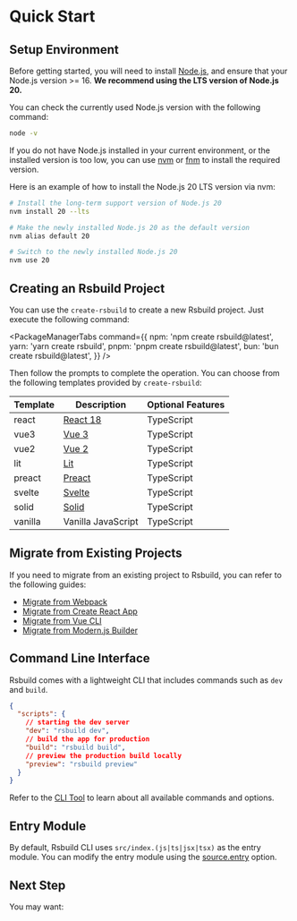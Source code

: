 # Quick Start

## Setup Environment

Before getting started, you will need to install [Node.js](https://nodejs.org/), and ensure that your Node.js version >= 16. **We recommend using the LTS version of Node.js 20.**

You can check the currently used Node.js version with the following command:

```bash
node -v
```

If you do not have Node.js installed in your current environment, or the installed version is too low, you can use [nvm](https://github.com/nvm-sh/nvm) or [fnm](https://github.com/Schniz/fnm) to install the required version.

Here is an example of how to install the Node.js 20 LTS version via nvm:

```bash
# Install the long-term support version of Node.js 20
nvm install 20 --lts

# Make the newly installed Node.js 20 as the default version
nvm alias default 20

# Switch to the newly installed Node.js 20
nvm use 20
```

## Creating an Rsbuild Project

You can use the `create-rsbuild` to create a new Rsbuild project. Just execute the following command:


<PackageManagerTabs
  command={{
    npm: 'npm create rsbuild@latest',
    yarn: 'yarn create rsbuild',
    pnpm: 'pnpm create rsbuild@latest',
    bun: 'bun create rsbuild@latest',
  }}
/>

Then follow the prompts to complete the operation. You can choose from the following templates provided by `create-rsbuild`:

| Template | Description                     | Optional Features |
| -------- | ------------------------------- | ----------------- |
| react    | [React 18](https://react.dev/)  | TypeScript        |
| vue3     | [Vue 3](https://vuejs.org/)     | TypeScript        |
| vue2     | [Vue 2](https://v2.vuejs.org/)  | TypeScript        |
| lit      | [Lit](https://lit.dev/)         | TypeScript        |
| preact   | [Preact](https://preactjs.com/) | TypeScript        |
| svelte   | [Svelte](https://svelte.dev/)   | TypeScript        |
| solid    | [Solid](https://solidjs.com/)   | TypeScript        |
| vanilla  | Vanilla JavaScript              | TypeScript        |

## Migrate from Existing Projects

If you need to migrate from an existing project to Rsbuild, you can refer to the following guides:

- [Migrate from Webpack](/guide/migration/webpack)
- [Migrate from Create React App](/guide/migration/cra)
- [Migrate from Vue CLI](/guide/migration/vue-cli)
- [Migrate from Modern.js Builder](/guide/migration/modern-builder)

## Command Line Interface

Rsbuild comes with a lightweight CLI that includes commands such as `dev` and `build`.

```json title="package.json"
{
  "scripts": {
    // starting the dev server
    "dev": "rsbuild dev",
    // build the app for production
    "build": "rsbuild build",
    // preview the production build locally
    "preview": "rsbuild preview"
  }
}
```

Refer to the [CLI Tool](/guide/basic/cli) to learn about all available commands and options.

## Entry Module

By default, Rsbuild CLI uses `src/index.(js|ts|jsx|tsx)` as the entry module. You can modify the entry module using the [source.entry](/config/source/entry) option.

## Next Step

You may want:


<NextSteps>
  <Step
    href="/guide/start/features"
    title="All Features"
    description="Learn all features of Rsbuild"
  />
  <Step
    href="/guide/basic/configure-rsbuild"
    title="Config"
    description="Learn how to configure Rsbuild"
  />
  <Step
    href="/guide/start/glossary"
    title="Glossary"
    description="Learn about Rsbuild related concepts"
  />
</NextSteps>
